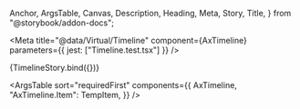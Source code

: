   Anchor,
  ArgsTable,
  Canvas,
  Description,
  Heading,
  Meta,
  Story,
  Title,
} from "@storybook/addon-docs";

<Meta
  title="@data/Virtual/Timeline"
  component={AxTimeline}
  parameters={{ jest: ["Timeline.test.tsx"] }}
/>

<Title>Virtual Timeline</Title>

<Canvas>
  <Story
    name="Timeline"
    height="32rem"
    args={{ count: 10 }}
    parameters={{ layout: "none" }}
  >
    {TimelineStory.bind({})}
  </Story>
</Canvas>

<ArgsTable
  sort="requiredFirst"
  components={{
    AxTimeline,
    "AxTimeline.Item": TempItem,
  }}
/>
